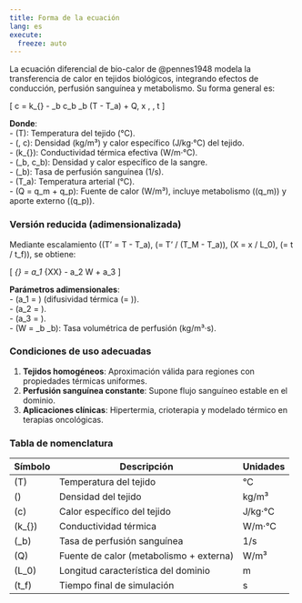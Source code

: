 ```yaml
---
title: Forma de la ecuación
lang: es
execute: 
  freeze: auto
---
```


La ecuación diferencial de bio-calor de @pennes1948 modela la transferencia de calor en tejidos biológicos, integrando efectos de conducción, perfusión sanguínea y metabolismo. Su forma general es:

\[
\rho c \frac{\partial T}{\partial t} = k_{\text{eff}} \frac{\partial^{2} T}{\partial x^{2}} - \rho_b c_b \omega_b (T - T_a) + Q, \quad x \in \Omega, \, t \in [0, t_f]
\]

**Donde**:  
- \(T\): Temperatura del tejido (°C).  
- \(\rho, c\): Densidad (kg/m³) y calor específico (J/kg·°C) del tejido.  
- \(k_{\text{eff}}\): Conductividad térmica efectiva (W/m·°C).  
- \(\rho_b, c_b\): Densidad y calor específico de la sangre.  
- \(\omega_b\): Tasa de perfusión sanguínea (1/s).  
- \(T_a\): Temperatura arterial (°C).  
- \(Q = q_m + q_p\): Fuente de calor (W/m³), incluye metabolismo (\(q_m\)) y aporte externo (\(q_p\)).

### Versión reducida (adimensionalizada)  
Mediante escalamiento (\(T' = T - T_a\), \(\theta = T' / (T_M - T_a)\), \(X = x / L_0\), \(\tau = t / t_f\)), se obtiene:  

\[
\partial_{\tau} \theta = a_1 \partial_{XX} \theta - a_2 W \theta + a_3
\]

**Parámetros adimensionales**:  
- \(a_1 = \frac{t_f}{\alpha L_0^2}\) (difusividad térmica \(\alpha = \frac{k_{\text{eff}}}{\rho c}\)).  
- \(a_2 = \frac{t_f c_b}{\rho c}\).  
- \(a_3 = \frac{t_f Q}{\rho c (T_M - T_a)}\).  
- \(W = \rho_b \omega_b\): Tasa volumétrica de perfusión (kg/m³·s).  

### Condiciones de uso adecuadas  
1. **Tejidos homogéneos**: Aproximación válida para regiones con propiedades térmicas uniformes.  
2. **Perfusión sanguínea constante**: Supone flujo sanguíneo estable en el dominio.  
3. **Aplicaciones clínicas**: Hipertermia, crioterapia y modelado térmico en terapias oncológicas.  

### Tabla de nomenclatura  

| Símbolo | Descripción | Unidades |  
|---------|------------|----------|  
| \(T\) | Temperatura del tejido | °C |  
| \(\rho\) | Densidad del tejido | kg/m³ |  
| \(c\) | Calor específico del tejido | J/kg·°C |  
| \(k_{\text{eff}}\) | Conductividad térmica | W/m·°C |  
| \(\omega_b\) | Tasa de perfusión sanguínea | 1/s |  
| \(Q\) | Fuente de calor (metabolismo + externa) | W/m³ |  
| \(L_0\) | Longitud característica del dominio | m |  
| \(t_f\) | Tiempo final de simulación | s |  
